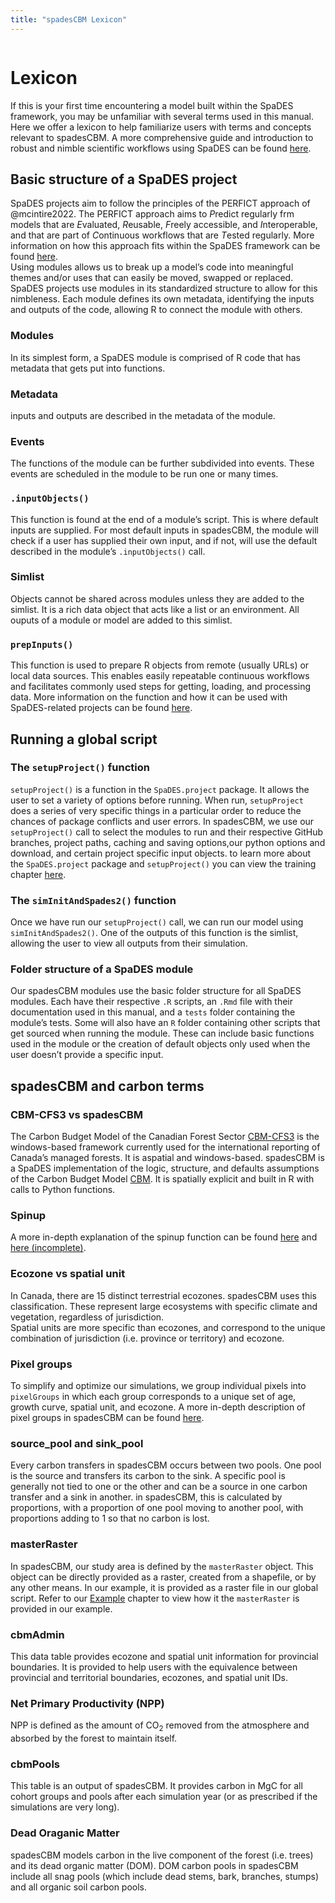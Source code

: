 ```yaml
---
title: "spadesCBM Lexicon"
---
```


```r
```

# Lexicon {-}

If this is your first time encountering a model built within the SpaDES framework, you may be unfamiliar with several terms used in this manual. Here we offer a lexicon to help familiarize users with terms and concepts relevant to spadesCBM. A more comprehensive guide and introduction to robust and nimble scientific workflows using SpaDES can be found [here](https://predictiveecology.org/training/_book/).

## Basic structure of a SpaDES project {-}

SpaDES projects aim to follow the principles of the PERFICT approach of @mcintire2022. The PERFICT approach aims to *P*redict regularly frm models that are *E*valuated, *R*eusable, *F*reely accessible, and *I*nteroperable, and that are part of *C*ontinuous workflows that are *T*ested regularly. More information on how this approach fits within the SpaDES framework can be found [here](https://predictiveecology.org/training/_book/intro.html).  
Using modules allows us to break up a model's code into meaningful themes and/or uses that can easily be moved, swapped or replaced. SpaDES projects use modules in its standardized structure to allow for this nimbleness. Each module defines its own metadata, identifying the inputs and outputs of the code, allowing R to connect the module with others.

### Modules {-}
In its simplest form, a SpaDES module is comprised of R code that has metadata that gets put into functions.

### Metadata {-}
inputs and outputs are described in the metadata of the module. 

### Events {-}
The functions of the module can be further subdivided into events. These events are scheduled in the module to be run one or many times. 

### `.inputObjects()` {-}
This function is found at the end of a module's script. This is where default inputs are supplied. For most default inputs in spadesCBM, the module will check if a user has supplied their own input, and if not, will use the default described in the module's `.inputObjects()` call. 

### Simlist {-}
Objects cannot be shared across modules unless they are added to the simlist. It is a rich data object that acts like a list or an environment. All ouputs of a module or model are added to this simlist. 

### `prepInputs()`
This function is used to prepare R objects from remote (usually URLs) or local data sources. This enables easily repeatable continuous workflows and facilitates commonly used steps for getting, loading, and processing data. More information on the function and how it can be used with SpaDES-related projects can be found [here](https://predictiveecology.org/training/_book/prepInputs.html). 

## Running a global script {-}
### The `setupProject()` function {-}
`setupProject()` is a function in the `SpaDES.project` package. It allows the user to set a variety of options before running. When run, `setupProject` does a series of very specific things in a particular order to reduce the chances of package conflicts and user errors. 
In spadesCBM, we use our `setupProject()` call to select the modules to run and their respective GitHub branches, project paths, caching and saving options,our python options and download, and certain project specific input objects.
to learn more about the `SpaDES.project` package and `setupProject()` you can view the training chapter [here](https://predictiveecology.org/training/_book/workflowSimple2.html).

### The `simInitAndSpades2()` function {-}
Once we have run our `setupProject()` call, we can run our model using `simInitAndSpades2()`. One of the outputs of this function is the simlist, allowing the user to view all outputs from their simulation.

### Folder structure of a SpaDES module {-}
Our spadesCBM modules use the basic folder structure for all SpaDES modules. Each have their respective `.R` scripts, an `.Rmd` file with their documentation used in this manual, and a `tests` folder containing the module's tests. Some will also have an `R` folder containing other scripts that get sourced when running the module. These can include basic functions used in the module or the creation of default objects only used when the user doesn't provide a specific input.

## spadesCBM and carbon terms {-}
### CBM-CFS3 vs spadesCBM
The Carbon Budget Model of the Canadian Forest Sector [CBM-CFS3](https://natural-resources.canada.ca/climate-change/climate-change-impacts-forests/carbon-budget-model) is the windows-based framework currently used for the international reporting of Canada's managed forests. It is aspatial and windows-based. spadesCBM is a SpaDES implementation of the logic, structure, and defaults assumptions of the Carbon Budget Model [CBM](https://natural-resources.canada.ca/climate-change/climate-change-impacts-forests/generic-carbon-budget-model). It is spatially explicit and built in R with calls to Python functions.

### Spinup
A more in-depth explanation of the spinup function can be found [here](https://predictiveecology.github.io/spadesCBM/index.html#the-spinup-function) and [here (incomplete)](https://predictiveecology.github.io/spadesCBM/cbm_core.html#events-1).

### Ecozone vs spatial unit
In Canada, there are 15 distinct terrestrial ecozones. spadesCBM uses this classification. These represent large ecosystems with specific climate and vegetation, regardless of jurisdiction.  
Spatial units are more specific than ecozones, and correspond to the unique combination of jurisdiction (i.e. province or territory) and ecozone. 

### Pixel groups
To simplify and optimize our simulations, we group individual pixels into `pixelGroups` in which each group corresponds to a unique set of age, growth curve, spatial unit, and ecozone. 
A more in-depth description of pixel groups in spadesCBM can be found [here](https://predictiveecology.github.io/spadesCBM/cbm_core.html#pixel-groups-1). 

### source_pool and sink_pool
Every carbon transfers in spadesCBM occurs between two pools. One pool is the source and transfers its carbon to the sink. A specific pool is generally not tied to one or the other and can be a source in one carbon transfer and a sink in another.  in spadesCBM, this is calculated by proportions, with a proportion of one pool moving to another pool, with proportions adding to 1 so that no carbon is lost. 

### masterRaster
In spadesCBM, our study area is defined by the `masterRaster` object. This object can be directly provided as a raster, created from a shapefile, or by any other means. In our example, it is provided as a raster file in our global script. Refer to our [Example](https://predictiveecology.github.io/spadesCBM/example-spadescbm-in-saskatchewan.html#running-the-simulation) chapter to view how it the `masterRaster` is provided in our example. 

### cbmAdmin
This data table provides ecozone and spatial unit information for provincial boundaries. It is provided to help users with the equivalence between provincial and territorial boundaries, ecozones, and spatial unit IDs. 

### Net Primary Productivity (NPP)
NPP is defined as the amount of CO~2~ removed from the atmosphere and absorbed by the forest to maintain itself. 

### cbmPools
This table is an output of spadesCBM. It provides carbon in MgC for all cohort groups and pools after each simulation year (or as prescribed if the simulations are very long). 

### Dead Oraganic Matter
spadesCBM models carbon in the live component of the forest (i.e. trees) and its dead organic matter (DOM). DOM carbon pools in spadesCBM include all snag pools (which include dead stems, bark, branches, stumps) and all organic soil carbon pools. 
